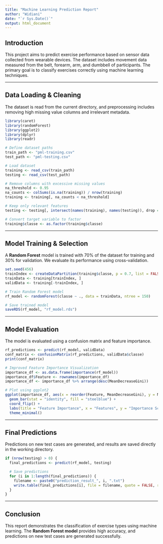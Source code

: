 ```yaml
---
title: "Machine Learning Prediction Report"
author: "Widiani"
date: "`r Sys.Date()`"
output: html_document
---
```


## Introduction

This project aims to predict exercise performance based on sensor data collected from wearable devices. The dataset includes movement data measured from the belt, forearm, arm, and dumbbell of participants. The primary goal is to classify exercises correctly using machine learning techniques.

---

## Data Loading & Cleaning

The dataset is read from the current directory, and preprocessing includes removing high missing value columns and irrelevant metadata.

```r
library(caret)
library(randomForest)
library(ggplot2)
library(dplyr)
library(readr)

# Define dataset paths
train_path <- "pml-training.csv"
test_path <- "pml-testing.csv"

# Load dataset
training <- read_csv(train_path)
testing <- read_csv(test_path)

# Remove columns with excessive missing values
na_threshold <- 0.95
na_counts <- colSums(is.na(training)) / nrow(training)
training <- training[, na_counts < na_threshold]

# Keep only relevant features
testing <- testing[, intersect(names(training), names(testing)), drop = FALSE]

# Convert target variable to factor
training$classe <- as.factor(training$classe)
```

---

## Model Training & Selection

A **Random Forest** model is trained with 70% of the dataset for training and 30% for validation. We evaluate its performance using cross-validation.

```r
set.seed(456)
trainIndex <- createDataPartition(training$classe, p = 0.7, list = FALSE)
trainData <- training[trainIndex, ]
validData <- training[-trainIndex, ]

# Train Random Forest model
rf_model <- randomForest(classe ~ ., data = trainData, ntree = 150)

# Save trained model
saveRDS(rf_model, "rf_model.rds")
```

---

## Model Evaluation

The model is evaluated using a confusion matrix and feature importance.

```r
rf_predictions <- predict(rf_model, validData)
conf_matrix <- confusionMatrix(rf_predictions, validData$classe)
print(conf_matrix)

# Improved Feature Importance Visualization
importance_df <- as.data.frame(importance(rf_model))
importance_df$Feature <- rownames(importance_df)
importance_df <- importance_df %>% arrange(desc(MeanDecreaseGini))

# Plot using ggplot2
ggplot(importance_df, aes(x = reorder(Feature, MeanDecreaseGini), y = MeanDecreaseGini)) +
  geom_bar(stat = "identity", fill = "steelblue") +
  coord_flip() +
  labs(title = "Feature Importance", x = "Features", y = "Importance Score") +
  theme_minimal()
```

---

## Final Predictions

Predictions on new test cases are generated, and results are saved directly in the working directory.

```r
if (nrow(testing) > 0) {
  final_predictions <- predict(rf_model, testing)

  # Save predictions
  for (i in 1:length(final_predictions)) {
    filename <- paste0("prediction_result_", i, ".txt")
    write.table(final_predictions[i], file = filename, quote = FALSE, row.names = FALSE, col.names = FALSE)
  }
}
```

---

## Conclusion

This report demonstrates the classification of exercise types using machine learning. The **Random Forest model** provides high accuracy, and predictions on new test cases are generated successfully.
